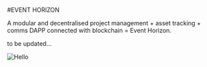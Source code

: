 #EVENT HORIZON


A modular and decentralised project management + asset tracking + comms DAPP connected with blockchain = Event Horizon.

to be updated...


<Image src="/PI0 V1.0.png" alt="Hello" width={640} height={500} />
